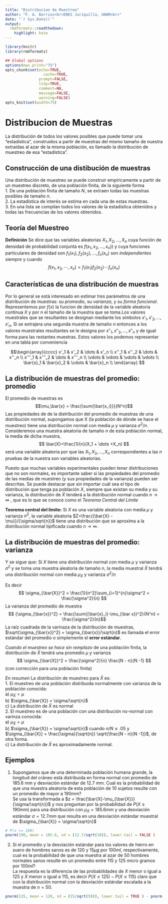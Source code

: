 ```yaml
---
title: "Distribucion de Muestreo"
author: "F. A. Barrios<br>ENES Juriquilla, UNAM<br>"
date: "`r Sys.Date()`"
output:
  rmdformats::readthedown:
    highlight: kate
---
```



```r
library(knitr)
library(rmdformats)

## Global options
options(max.print="75")
opts_chunk$set(echo=TRUE,
	             cache=TRUE,
               prompt=FALSE,
               tidy=TRUE,
               comment=NA,
               message=FALSE,
               warning=FALSE)
opts_knit$set(width=75)
```
# Distribucion de Muestras  
La distribución de todos los valores posibles que puede tomar una "estadística", construidos a partir de muestras del mismo tamaño de nuestra extraídas al azar de la misma población, es llamado la distribución de muestreo de esa "estadística".  

## Construcción de una distibución de muestras  
Una distribución de muestreo se puede construir empíricamente a partir de un muestreo discreto, de una población finita, de la siguiente forma  
1. De una población finita de tamaño $N$, se extraen todas las muestras posibles de tamaño $n$.  
2. La estadística de interés se estima en cada una de estas muestras.  
3. En una lista se compilan todos los valores de la estadística obtenidos y todas las frecuencias de los valores obtenidos.  

## Teoría del Muestreo  
**Definición** Se dice que las variables aleatorias $X_1, X_2, \dots, X_n$ cuya función de densidad de probabilidad conjunta es $f(x_1, x_2, \dots, x_n))$ y cuya funciones particulares de densidad son $f_1(x_1), f_2(x_2), \dots, f_n(x_n)$ son *independientes* siempre y cuando  
$$ f(x_1, x_2, \cdots, x_n) = f_1(x_1)f_2(x_2)\cdots f_n(x_n)$$

## Características de una distribución de muestras  
Por lo general se está interesado en estimar tres parámetros de una distribución de muestras: su *promedio*, su *varianza*, y su *forma funcional*.  Representemos por $f(x)$ la funcion de densidad de la variable aleatoria continua $X$ y por $n$ el tamaño de la muestra que se toma.Los valores muestrales que se resultantes se designan mediante los símbolos $x'_1, x'_2, \dots, x'_n$, Si se extrajera una segunda muestra de tamaño $n$ entonces a los valores muestrales resultantes se le designa por $x''_1, x''_2, \dots, x''_n$ y de igual forma para las restantes muestras. Estos valores los podemos representar en una tabla por conveniencia  

$$\begin{array}{cccc}
  x'_1 & x'_2 & \dots & x'_n \\
  x''_1  & x''_2 & \dots & x''_n \\
  x'''_1 & x'''_2 & \dots & x'''_n \\
  \vdots & \vdots & \vdots & \vdots \\
  \bar{x}_1 & \bar{x}_2 & \cdots & \bar{x}_n \\
\end{array} $$

## La distribución de muestras del promedio: promedio  
El promedio de muestras es  
$$\mu_\bar{x} = \frac{\sum{\bar{x_i}}}{N^n}$$
Las propiedades de de la distribución del promedio de muestras de una distribución normal, supongamos que X (la población de dónde se hace el muestreo) tiene una distribución normal con media $\mu$ y varianza $\sigma^2/n$. Consideremos una muestra aleatoria de tamaño $n$ de esta población normal, la media de dicha muestra,  
$$ \bar{X}=\frac{1}{n}(X_1 + \dots +X_n) $$
será una variable aleatoria por que las $X_1, X_2, \dots,X_n$ correspondientes a las $n$ pruebas de la nuestra son variables aleatorias.

Puesto que muchas variables experimentales pueden tener distribuciones que no son normales, es importante saber si las propiedades del promedio de las medias de muestreo (y sus propiedades de la varianza) pueden ser descritas. Se puede destacar que sin importar cuál sea el tipo de distribución que tenga pa población $X$, siempre que existan su media y su varianza, la distribución de $\bar{X}$ tenderá a la distribución normal cuando $n \rightarrow \infty$ , que es lo que se conoce como el *Teorema Central del Límite*  

**Teorema central del límite:** Si $X$ es una variable aleatoria con media $\mu$ y varianza $\sigma^2$, la variable aleatoria $Z=\frac{(\bar{X} - \mu)}/{\sigma/sqrt{n}}$ tiene una distribución que se aproxima a la distribución normal tipificada cuando $n \rightarrow \infty$.  

##  La distribución de muestras del promedio: varianza  
Y se sigue que: Si $X$ tiene una distribución normal con media $\mu$ y varianza $\sigma^2$ y se toma una muestra aleatoria de tamaño $n$, la media muestral $\bar{X}$ tendrá una distribución normal con media $\mu_{\bar{X}}$ y varianza $\sigma^2/n$  

Es decir  
$$ \sigma_{\bar{X}}^2 = \frac{1}{n^2}\sum_{i=1}^{n}\sigma^2 = \frac{\sigma^2}{n} $$
La varianza del promedio de muestra  
$$ {\sigma_{\bar{x}}^2} = \frac{\sum{(\bar{x}_i}-\mu_{\bar x})^2}{N^n} = \frac{\sigma^2}{n}$$
La raíz cuadrada de la varinaza de la distribución de muestras, $\sqrt{\sigma_{\bar{x}}^2} = \sigma_{\bar{x}}/\sqrt{n}$ es llamada el error estándar del promedio o simplemente el **error estándar**.  

*Cuando el muestreo se hace sin remplazo* de una población finita, la distribución de $\bar{X}$ tendrá una promedio $\mu$ y varianza  
$$ \sigma_{\bar{X}}^2 = \frac{\sigma^2}{n} \frac{N - n}{N -1} $$
(con corrección para una población finita)  

*En resumen* La distribución de muestreo para $\bar{X}$ es:  
1. El muestreo de una población distribuida normalmente con varianza de la población conocida:  
a) $\mu_{\bar{X}} = \mu$  
b) $\sigma_{\bar{X}} = \sigma/\sqrt{n}$  
c) La distribución de $\bar{X}$ es normal  
2. El muestreo es de una población con una distribución no-normal con varinza conocida:  
a) $\mu_{\bar{X}} = \mu$  
b) $\sigma_{\bar{X}} = \sigma/\sqrt{n}$ cuando $n/N \leq .05$ y $\sigma_{\bar{X}} = \frac{\sigma}{\sqrt{n}} \sqrt{\frac{N - n}{N -1}}$, de otra forma.  
c) La distribución de $\bar{X}$ es aproximadamente normal.  

## Ejemplos  
1. Supongamos que de una determinada población humana grande, la longitud del cráneo está distribuida en forma normal con promedio de 185.6 mm y desviación estándar de 12.7 mm.  Cual es la probabilidad de que una muestra aleatoria de esta población de 10 sujetos resulte con un promedio de mayor a 190mm?  
Se usa la transformada a $z = \frac{\bar{X}-\mu_{\bar{X}}}{\sigma/\sqrt{n}}$ y nos preguntan por la probabilidad de $P(X \geq 190mm)$ para una distribución con $\mu_{\bar{X}} = 185.6mm$ y una desviación estándar $\sigma = 12.7mm$ que resulta en una desviación estándar muestral de $\sigma_{\bar{X}} = \sigma/\sqrt{n}$  
```r
# P(x >= 190)
pnorm(190, mean = 185.6, sd = (12.7/sqrt(10)), lower.tail = FALSE )

```

2. Si el promedio y la desviación estándar para los valores de hierro en suero de hombres sanos es de $120$ y $15 \mu g$ por $100ml$, respectivamente, cual es la probabilidad de que una muestra al azar de 50 hombres normales sanos resulte en un promedio entre 115 y 125 micro gramos por $100ml$?  
La respuesta es la diferencia de las probabilidades de $X$ menor o igual a $125$ y $X$ menor o igual a $115$, es decir $P(X\leq 125) - P(X \leq 115)$ claro que con la distribución normal con la desviación estándar escalada a la muestra de $n=50$.  
```r
pnorm(125, mean = 120, sd = (15/sqrt(50)), lower.tail = TRUE ) - pnorm(115, mean = 120, sd = (15/sqrt(50)), lower.tail = TRUE )
```











